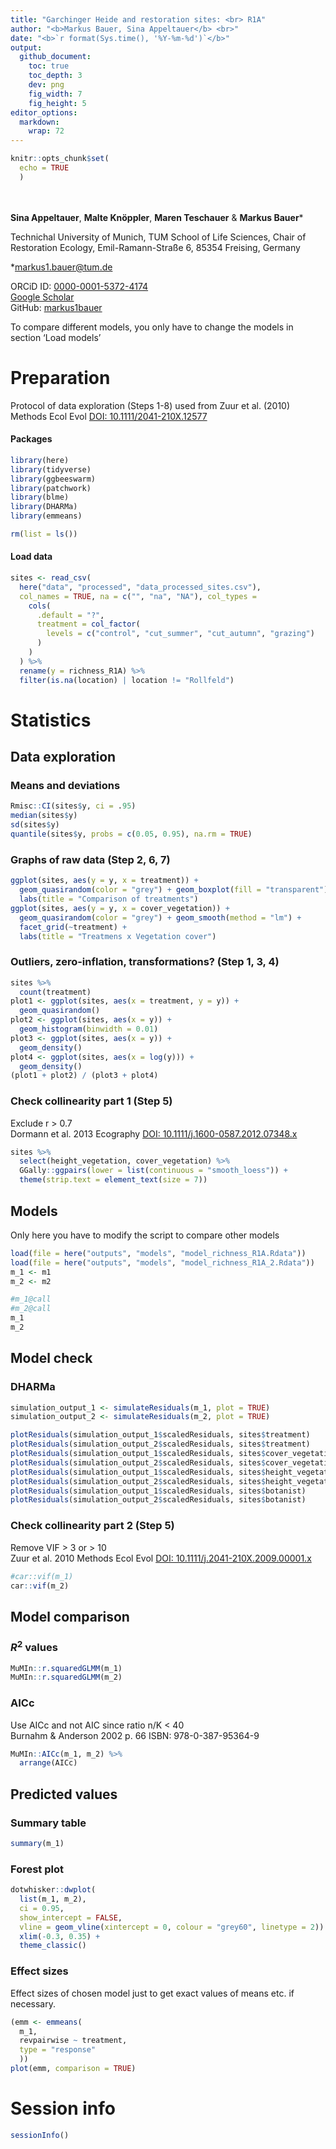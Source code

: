 ```yaml
---
title: "Garchinger Heide and restoration sites: <br> R1A"
author: "<b>Markus Bauer, Sina Appeltauer</b> <br>"
date: "<b>`r format(Sys.time(), '%Y-%m-%d')`</b>"
output:
  github_document:
    toc: true
    toc_depth: 3
    dev: png
    fig_width: 7
    fig_height: 5
editor_options: 
  markdown: 
    wrap: 72
---
```


```r
knitr::opts_chunk$set(
  echo = TRUE
  )
```

<br/> <br/> <b>Sina Appeltauer</b>, <b>Malte Knöppler</b>, <b>Maren
Teschauer</b> & <b>Markus Bauer</b>\*

Technichal University of Munich, TUM School of Life Sciences, Chair of
Restoration Ecology, Emil-Ramann-Straße 6, 85354 Freising, Germany

\*[markus1.bauer\@tum.de](mailto:markus1.bauer@tum.de)

ORCiD ID: [0000-0001-5372-4174](https://orcid.org/0000-0001-5372-4174)
<br> [Google
Scholar](https://scholar.google.de/citations?user=oHhmOkkAAAAJ&hl=de&oi=ao)
<br> GitHub: [markus1bauer](https://github.com/markus1bauer)

To compare different models, you only have to change the models in
section 'Load models'

# Preparation

Protocol of data exploration (Steps 1-8) used from Zuur et al. (2010)
Methods Ecol Evol [DOI:
10.1111/2041-210X.12577](https://doi.org/10.1111/2041-210X.12577)

#### Packages

```r
library(here)
library(tidyverse)
library(ggbeeswarm)
library(patchwork)
library(blme)
library(DHARMa)
library(emmeans)
```

```r
rm(list = ls())
```

#### Load data

```r
sites <- read_csv(
  here("data", "processed", "data_processed_sites.csv"),
  col_names = TRUE, na = c("", "na", "NA"), col_types = 
    cols(
      .default = "?",
      treatment = col_factor(
        levels = c("control", "cut_summer", "cut_autumn", "grazing")
      )
    )
  ) %>%
  rename(y = richness_R1A) %>%
  filter(is.na(location) | location != "Rollfeld")
```

# Statistics

## Data exploration

### Means and deviations

```r
Rmisc::CI(sites$y, ci = .95)
median(sites$y)
sd(sites$y)
quantile(sites$y, probs = c(0.05, 0.95), na.rm = TRUE)
```

### Graphs of raw data (Step 2, 6, 7)

```r
ggplot(sites, aes(y = y, x = treatment)) +
  geom_quasirandom(color = "grey") + geom_boxplot(fill = "transparent") +
  labs(title = "Comparison of treatments")
ggplot(sites, aes(y = y, x = cover_vegetation)) +
  geom_quasirandom(color = "grey") + geom_smooth(method = "lm") +
  facet_grid(~treatment) +
  labs(title = "Treatmens x Vegetation cover")
```

### Outliers, zero-inflation, transformations? (Step 1, 3, 4)

```r
sites %>%
  count(treatment)
plot1 <- ggplot(sites, aes(x = treatment, y = y)) +
  geom_quasirandom()
plot2 <- ggplot(sites, aes(x = y)) +
  geom_histogram(binwidth = 0.01)
plot3 <- ggplot(sites, aes(x = y)) +
  geom_density()
plot4 <- ggplot(sites, aes(x = log(y))) +
  geom_density()
(plot1 + plot2) / (plot3 + plot4)
```

### Check collinearity part 1 (Step 5)

Exclude r \> 0.7 <br> Dormann et al. 2013 Ecography [DOI:
10.1111/j.1600-0587.2012.07348.x](https://doi.org/10.1111/j.1600-0587.2012.07348.x)

```r
sites %>%
  select(height_vegetation, cover_vegetation) %>%
  GGally::ggpairs(lower = list(continuous = "smooth_loess")) +
  theme(strip.text = element_text(size = 7))
```

## Models

Only here you have to modify the script to compare other models

```r
load(file = here("outputs", "models", "model_richness_R1A.Rdata"))
load(file = here("outputs", "models", "model_richness_R1A_2.Rdata"))
m_1 <- m1
m_2 <- m2
```

```r
#m_1@call
#m_2@call
m_1
m_2
```

## Model check

### DHARMa

```r
simulation_output_1 <- simulateResiduals(m_1, plot = TRUE)
simulation_output_2 <- simulateResiduals(m_2, plot = TRUE)
```

```r
plotResiduals(simulation_output_1$scaledResiduals, sites$treatment)
plotResiduals(simulation_output_2$scaledResiduals, sites$treatment)
plotResiduals(simulation_output_1$scaledResiduals, sites$cover_vegetation)
plotResiduals(simulation_output_2$scaledResiduals, sites$cover_vegetation)
plotResiduals(simulation_output_1$scaledResiduals, sites$height_vegetation)
plotResiduals(simulation_output_2$scaledResiduals, sites$height_vegetation)
plotResiduals(simulation_output_1$scaledResiduals, sites$botanist)
plotResiduals(simulation_output_2$scaledResiduals, sites$botanist)
```

### Check collinearity part 2 (Step 5)

Remove VIF \> 3 or \> 10 <br> Zuur et al. 2010 Methods Ecol Evol [DOI:
10.1111/j.2041-210X.2009.00001.x](https://doi.org/10.1111/j.2041-210X.2009.00001.x)

```r
#car::vif(m_1)
car::vif(m_2)
```

## Model comparison

### <i>R</i><sup>2</sup> values

```r
MuMIn::r.squaredGLMM(m_1)
MuMIn::r.squaredGLMM(m_2)
```

### AICc

Use AICc and not AIC since ratio n/K \< 40 <br> Burnahm & Anderson 2002
p. 66 ISBN: 978-0-387-95364-9

```r
MuMIn::AICc(m_1, m_2) %>%
  arrange(AICc)
```

## Predicted values

### Summary table

```r
summary(m_1)
```

### Forest plot

```r
dotwhisker::dwplot(
  list(m_1, m_2),
  ci = 0.95,
  show_intercept = FALSE,
  vline = geom_vline(xintercept = 0, colour = "grey60", linetype = 2)) +
  xlim(-0.3, 0.35) +
  theme_classic()
```

### Effect sizes

Effect sizes of chosen model just to get exact values of means etc. if
necessary.

```r
(emm <- emmeans(
  m_1,
  revpairwise ~ treatment,
  type = "response"
  ))
plot(emm, comparison = TRUE)
```

# Session info

```r
sessionInfo()
```
